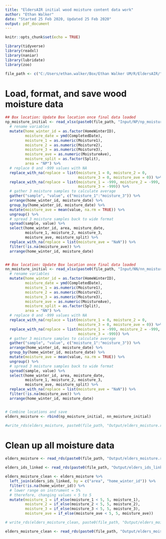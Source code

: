 ```yaml
---
title: "EldersAIR initial wood moisture content data work"
author: "Ethan Walker"
date: "Started 25 Feb 2020, Updated 25 Feb 2020"
output: pdf_document
---
```


```r
knitr::opts_chunk$set(echo = TRUE)
```

```r
library(tidyverse)
library(readxl)
library(naniar)
library(lubridate)
library(zoo)
```

```r
file_path <- c("C:/Users/ethan.walker/Box/Ethan Walker UM/R/EldersAIR/")
```


# Load, format, and save wood moisture data
```r
## Box location: Update Box location once final data loaded
np_moisture_initial <- read_xlsx(paste0(file_path, "Input/NP/np_moisture_20200225.xlsx")) %>% 
  # rename variables
  mutate(home_winter_id = as.factor(HomeWinterID),
         moisture_date = ymd(CompletedDate),
         moisture_1 = as.numeric(Moisture1),
         moisture_2 = as.numeric(Moisture2),
         moisture_3 = as.numeric(Moisture3),
         moisture_ave = as.numeric(MoistureAve),
         moisture_split = as.factor(Split),
         area = "NP") %>% 
  # replace 0 and -999 values with NA
  replace_with_na(replace = list(moisture_1 = 0, moisture_2 = 0,
                                 moisture_3 = 0, moisture_ave = 0)) %>% 
  replace_with_na(replace = list(moisture_1 = -999, moisture_2 = -999,
                                 moisture_3 = -999)) %>% 
  # gather 3 moisture samples to calculate average
  gather("sample", "value", c("moisture_1":"moisture_3")) %>% 
  arrange(home_winter_id, moisture_date) %>% 
  group_by(home_winter_id, moisture_date) %>% 
  mutate(moisture_ave = mean(value, na.rm = TRUE)) %>% 
  ungroup() %>% 
  # spread 3 moisture samples back to wide format
  spread(sample, value) %>% 
  select(home_winter_id, area, moisture_date, 
         moisture_1, moisture_2, moisture_3, 
         moisture_ave, moisture_split) %>% 
  replace_with_na(replace = list(moisture_ave = "NaN")) %>%
  filter(!is.na(moisture_ave)) %>% 
  arrange(home_winter_id, moisture_date)


## Box location: Update Box location once final data loaded
nn_moisture_initial <- read_xlsx(paste0(file_path, "Input/NN/nn_moisture_20200225.xlsx")) %>% 
  # rename variables
  mutate(home_winter_id = as.factor(HomeWinterID),
         moisture_date = ymd(CompletedDate),
         moisture_1 = as.numeric(Moisture1),
         moisture_2 = as.numeric(Moisture2),
         moisture_3 = as.numeric(Moisture3),
         moisture_ave = as.numeric(MoistureAve),
         moisture_split = as.factor(Split),
         area = "NN") %>% 
  # replace 0 and -999 values with NA
  replace_with_na(replace = list(moisture_1 = 0, moisture_2 = 0,
                                 moisture_3 = 0, moisture_ave = 0)) %>% 
  replace_with_na(replace = list(moisture_1 = -999, moisture_2 = -999,
                                 moisture_3 = -999)) %>% 
  # gather 3 moisture samples to calculate average
  gather("sample", "value", c("moisture_1":"moisture_3")) %>% 
  arrange(home_winter_id, moisture_date) %>% 
  group_by(home_winter_id, moisture_date) %>% 
  mutate(moisture_ave = mean(value, na.rm = TRUE)) %>% 
  ungroup() %>% 
  # spread 3 moisture samples back to wide format
  spread(sample, value) %>% 
  select(home_winter_id, area, moisture_date, 
         moisture_1, moisture_2, moisture_3, 
         moisture_ave, moisture_split) %>% 
  replace_with_na(replace = list(moisture_ave = "NaN")) %>%
  filter(!is.na(moisture_ave)) %>% 
  arrange(home_winter_id, moisture_date)


# Combine locations and save
elders_moisture <- rbind(np_moisture_initial, nn_moisture_initial)

#write_rds(elders_moisture, paste0(file_path, "Output/elders_moisture.rds"))
```



# Clean up all moisture data
```r
elders_moisture <- read_rds(paste0(file_path, "Output/elders_moisture.rds"))

elders_ids_linked <- read_rds(paste0(file_path, "Output/elders_ids_linked.rds"))

elders_moisture_clean <- elders_moisture %>% 
  left_join(elders_ids_linked, by = c("area", "home_winter_id")) %>% 
  filter(!is.na(home_winter_id)) %>% 
  # lower range on instrument = 5%
  # therefore, changing values < 5 to 5
  mutate(moisture_1 = if_else(moisture_1 < 5, 5, moisture_1),
         moisture_2 = if_else(moisture_2 < 5, 5, moisture_2),
         moisture_3 = if_else(moisture_3 < 5, 5, moisture_3),
         moisture_ave = if_else(moisture_ave < 5, 5, moisture_ave))

# write_rds(elders_moisture_clean, paste0(file_path, "Output/elders_moisture_clean.rds"))

elders_moisture_clean <- read_rds(paste0(file_path, "Output/elders_moisture_clean.rds"))
```

